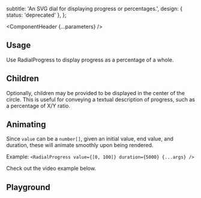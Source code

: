 


  subtitle: 'An SVG dial for displaying progress or percentages.',
    design: {
    status: 'deprecated'
  },
};

<Meta of={RadialProgressStories} />

<ComponentHeader {...parameters} />

## Usage

Use RadialProgress to display progress as a percentage of a whole.

## Children

Optionally, children may be provided to be displayed in the center of the circle.
This is useful for conveying a textual description of progress, such as a percentage of X/Y ratio.

<Canvas of={RadialProgressStories.Children} />

## Animating

Since `value` can be a `number[]`, given an initial value, end value, and duration, these will animate
smoothly upon being rendered.

Example: `<RadialProgress value={[0, 100]} duration={5000} {...args} />`

Check out the video example below.

<Canvas of={RadialProgressStories.Animating} />

## Playground

<Canvas sourceState="shown">
  <Story of={RadialProgressStories.Default} />
</Canvas>

<Controls />
